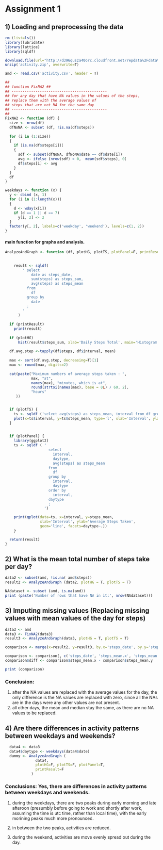 Assignment 1
========================================================

1) Loading and preprocessing the data
-------------------------------------

```r

rm (list=ls())
library(lubridate)
library(lattice)
library(sqldf)

download.file(url="http://d396qusza40orc.cloudfront.net/repdata%2Fdata%2Factivity.zip", destfile='activity.zip')
unzip('activity.zip', overwrite=T)

amd <- read.csv('activity.csv', header = T)

```

```r

##
## function FixNA2 ##
## --------------------------------------------
## for any day that have NA values in the values of the steps, 
## replace them with the average values of 
## steps that are not NA for the same day 
## --------------------------------------------
##
FixNA2 <- function (df) {
  size <- nrow(df)
  dfNoNA <- subset (df, !is.na(df$steps))
  
  for (i in (1:size)) 
  {
    if (is.na(df$steps[i])) 
    {      
      sdf <- subset(dfNoNA, dfNoNA$date == df$date[i])
      avg <- ifelse (nrow(sdf) > 0,  mean(sdf$steps), 0)  
      df$steps[i] <- avg
    }
  }
  df
}

weekdays <- function (x) {
  y <- cbind (x, 1)
  for (i in (1:length(x))) 
  {
    d <- wday(x[i])
    if (d == 1 || d == 7)
      y[i, 2] <- 2
  }
  factor(y[, 2], labels=c('weekday', 'weekend'), levels=c(1, 2))
}

```

#### main function for graphs and analysis.

```r

AnalyzeAndGraph <- function (df, plotHG, plotTS, plotPanel=F, printResult=T) {
    
    
    result <- sqldf(
        ' select 
            date as steps_date,
            sum(steps) as steps_sum,
            avg(steps) as steps_mean
          from 
            df
          group by
            date
          ;     
        '
      )
      
  if (printResult)  
    print(result)
    
  if (plotHG)
      hist(result$steps_sum, xlab='Daily Steps Total', main='Histogram of Daily Steps Total')
  
  df.avg.step <-tapply(df$steps, df$interval, mean)
  
  max <- sort(df.avg.step, decreasing=T)[1]
  max <- round(max, digits=2)
  
  cat(paste("Maximum numbers of average steps taken : ",  
            max, "at", 
            names(max), "minutes, which is at", 
            round(strtoi(names(max), base = 0L) / 60, 2), 
            "hours"
     ))


  if (plotTS) {
    ts <- sqldf ('select avg(steps) as steps_mean, interval from df group by interval;')     
    plot(x=ts$interval, y=ts$steps_mean, type='l', xlab='Interval', ylab='Average Steps Taken')  
  }

    
  if (plotPanel) {
    library(ggplot2)
    ts <- sqldf ( '
                    select
                      interval, 
                      daytype,
                      avg(steps) as steps_mean
                    from 
                      df 
                    group by 
                      interval, 
                      daytype
                    order by 
                      interval, 
                    daytype
                    ;
                  ')

    print(qplot(data=ts, x=interval, y=steps_mean, 
                xlab='Interval', ylab='Average Steps Taken',
                geom='line', facets=daytype~.))
    }

  return(result)
}


```

2) What is the mean total number of steps take per day?
-------------------------------------------------------

```r

data2 <- subset(amd, !is.na( amd$steps))
result2 <- AnalyzeAndGraph (data2, plotHG = T, plotTS = T)

NAdataset <- subset (amd, is.na(amd))
print (paste('Number of rows that have NA in it:', nrow(NAdataset)))

```

3) Imputing missing values (Replacing missing values with mean values of the day for steps)
-------------------------------------------------------------------------------------------

```r

data3 <- amd
data3 <- FixNA2(data3)
result3 <- AnalyzeAndGraph(data3, plotHG = T, plotTS = T)

comparison <- merge(x=result2, y=result3, by.x='steps_date', by.y='steps_date', all.x=T, all.y=T)

comparison <- comparison[, c('steps_date', 'steps_mean.x', 'steps_mean.y')]
comparison$diff <- comparison$steps_mean.x - comparison$steps_mean.y

print (comparison)

```
### Conclusion: 
  1. after the NA values are replaced with the average values for the day, the only difference is the NA values are replaced with zero, since all the NAs are in the days were any other values are not present.
  2. all other days, the mean and median stay the same, as there are no NA values to be replaced.
  

4) Are there differences in activity patterns between weekdays and weekends? 
-----------------------------------------------------------------------------

```r

  data4 <- data3
  data4$daytype <- weekdays(data4$date)
  dummy <- AnalyzeAndGraph (
              data4, 
              plotHG=F, plotTS=F, plotPanel=T, 
              printResult=F
            )

```

### Conclusions: Yes, there are differences in activity patterns between weekdays and weekends. 

1. during the weekdays, there are two peaks during early morning and late afteroon (presumbly before going to work and shortly after work, assuming the time is utc time, rather than local time), with the early morining peaks much more pronounced.

2. in between the two peaks, activities are reduced.

3. during the weekend, activities are move evenly spread out during the day.
